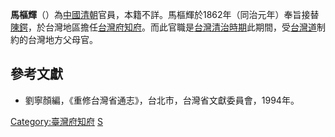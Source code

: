 '''馬樞輝'''（{{bd|？||？|catIdx=}}）為[[中國|中國]][[清朝|清朝]]官員，本籍不詳。馬樞輝於1862年（同治元年）奉旨接替[[陳鍔|陳鍔]]，於台灣地區擔任[[台灣府知府|台灣府知府]]。而此官職是[[台灣清治時期|台灣清治時期]]此期間，受[[台灣道|台灣道]]制約的台灣地方父母官。

==參考文獻==
*劉寧顏編，《重修台灣省通志》，台北市，台灣省文獻委員會，1994年。

{{start box}}
{{s-off}}
{{s-before|[[陳鍔|陳鍔]]}}
{{s-title|[[台灣府知府|台灣府知府]]|1862年上任}}
{{s-after|[[陳懋烈|陳懋烈]]}}
{{end box}}

[[Category:臺灣府知府|Category:臺灣府知府]]
[[Category:馬姓|S]]